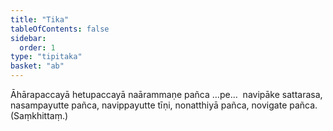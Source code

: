 ```yaml
---
title: "Tika"
tableOfContents: false
sidebar:
  order: 1
type: "tipitaka"
basket: "ab"
---
```



<DynamicBreadcrumb />

<Paragraph number="610">
Āhārapaccayā hetupaccayā naārammaṇe pañca …pe…  navipāke sattarasa, nasampayutte pañca, navippayutte tīṇi, nonatthiyā pañca, novigate pañca. (Saṃkhittaṃ.)
</Paragraph>